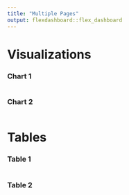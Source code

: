 ---
title: "Multiple Pages"
output: flexdashboard::flex_dashboard
---

Visualizations {data-icon="fa-signal"}
===================================== 
    
### Chart 1
    
```{r}
```
    
### Chart 2

```{r}
```
   
Tables {data-icon="fa-table"}
=====================================     

### Table 1
    
```{r}
```
    
### Table 2

```{r}
```
